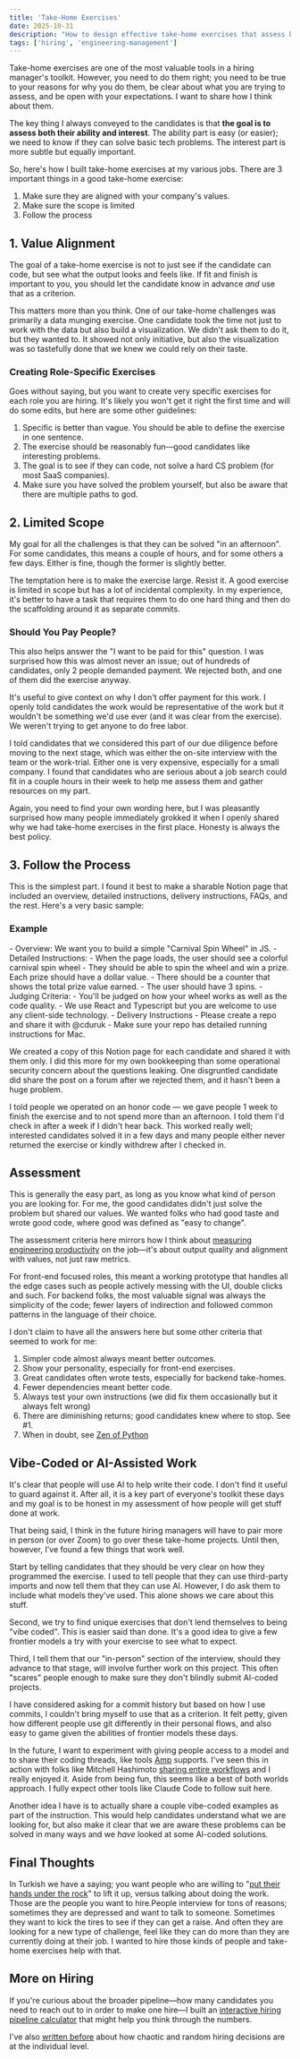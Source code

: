 ```yaml
---
title: 'Take-Home Exercises'
date: 2025-10-31
description: "How to design effective take-home exercises that assess both ability and interest, with practical guidelines on scope, payment, and AI-assisted work"
tags: ['hiring', 'engineering-management']
---
```



Take-home exercises are one of the most valuable tools in a hiring manager's toolkit. However, you need to do them right; you need to be true to your reasons for why you do them, be clear about what you are trying to assess, and be open with your expectations. I want to share how I think about them.

The key thing I always conveyed to the candidates is that **the goal is to assess both their ability and interest**. The ability part is easy (or easier); we need to know if they can solve basic tech problems. The interest part is more subtle but equally important.

So, here's how I built take-home exercises at my various jobs. There are 3 important things in a good take-home exercise:

1. Make sure they are aligned with your company's values.
2. Make sure the scope is limited
3. Follow the process

## 1. Value Alignment

The goal of a take-home exercise is not to just see if the candidate can code, but see what the output looks and feels like. If fit and finish is important to you, you should let the candidate know in advance _and_ use that as a criterion.

This matters more than you think. One of our take-home challenges was primarily a data munging exercise. One candidate took the time not just to work with the data but also build a visualization. We didn't ask them to do it, but they wanted to. It showed not only initiative, but also the visualization was so tastefully done that we knew we could rely on their taste.

### Creating Role-Specific Exercises

Goes without saying, but you want to create very specific exercises for each role you are hiring. It's likely you won't get it right the first time and will do some edits, but here are some other guidelines:

1. Specific is better than vague. You should be able to define the exercise in one sentence.
2. The exercise should be reasonably fun—good candidates like interesting problems.
3. The goal is to see if they can code, not solve a hard CS problem (for most SaaS companies).
4. Make sure you have solved the problem yourself, but also be aware that there are multiple paths to god.

## 2. Limited Scope

My goal for all the challenges is that they can be solved "in an afternoon". For some candidates, this means a couple of hours, and for some others a few days. Either is fine, though the former is slightly better.

The temptation here is to make the exercise large. Resist it. A good exercise is limited in scope but has a lot of incidental complexity. In my experience, it's better to have a task that requires them to do one hard thing and then do the scaffolding around it as separate commits.

### Should You Pay People?

This also helps answer the "I want to be paid for this" question. I was surprised how this was almost never an issue; out of hundreds of candidates, only 2 people demanded payment. We rejected both, and one of them did the exercise anyway.

It's useful to give context on why I don't offer payment for this work. I openly told candidates the work would be representative of the work but it wouldn't be something we'd use ever (and it was clear from the exercise). We weren't trying to get anyone to do free labor.

I told candidates that we considered this part of our due diligence before moving to the next stage, which was either the on-site interview with the team or the work-trial. Either one is very expensive, especially for a small company. I found that candidates who are serious about a job search could fit in a couple hours in their week to help me assess them and gather resources on my part.

Again, you need to find your own wording here, but I was pleasantly surprised how many people immediately grokked it when I openly shared why we had take-home exercises in the first place. Honesty is always the best policy.

## 3. Follow the Process

This is the simplest part. I found it best to make a sharable Notion page that included an overview, detailed instructions, delivery instructions, FAQs, and the rest. Here's a very basic sample:

### Example

<Callout variant="example">
- Overview: We want you to build a simple "Carnival Spin Wheel" in JS.
- Detailed Instructions:
	- When the page loads, the user should see a colorful carnival spin wheel
	- They should be able to spin the wheel and win a prize. Each prize should have a dollar value.
	- There should be a counter that shows the total prize value earned.
	- The user should have 3 spins.
- Judging Criteria:
	- You'll be judged on how your wheel works as well as the code quality.
	- We use React and Typescript but you are welcome to use any client-side technology.
- Delivery Instructions
	- Please create a repo and share it with @cduruk
	- Make sure your repo has detailed running instructions for Mac.
</Callout>

We created a copy of this Notion page for each candidate and shared it with them only. I did this more for my own bookkeeping than some operational security concern about the questions leaking. One disgruntled candidate did share the post on a forum after we rejected them, and it hasn't been a huge problem.

I told people we operated on an honor code — we gave people 1 week to finish the exercise and to not spend more than an afternoon. I told them I'd check in after a week if I didn't hear back. This worked really well; interested candidates solved it in a few days and many people either never returned the exercise or kindly withdrew after I checked in.

## Assessment

This is generally the easy part, as long as you know what kind of person you are looking for. For me, the good candidates didn't just solve the problem but shared our values. We wanted folks who had good taste and wrote good code, where good was defined as "easy to change".

The assessment criteria here mirrors how I think about [measuring engineering productivity](/posts/measuring-engineering-productivity/) on the job—it's about output quality and alignment with values, not just raw metrics.

For front-end focused roles, this meant a working prototype that handles all the edge cases such as people actively messing with the UI, double clicks and such. For backend folks, the most valuable signal was always the simplicity of the code; fewer layers of indirection and followed common patterns in the language of their choice.

I don't claim to have all the answers here but some other criteria that seemed to work for me:

1. Simpler code almost always meant better outcomes.
2. Show your personality, especially for front-end exercises.
3. Great candidates often wrote tests, especially for backend take-homes.
4. Fewer dependencies meant better code.
5. Always test your own instructions (we did fix them occasionally but it always felt wrong)
6. There are diminishing returns; good candidates knew where to stop. See #1.
7. When in doubt, see [Zen of Python](https://peps.python.org/pep-0020/) 

## Vibe-Coded or AI-Assisted Work

It's clear that people will use AI to help write their code. I don't find it useful to guard against it. After all, it is a key part of everyone's toolkit these days and my goal is to be honest in my assessment of how people will get stuff done at work.

That being said, I think in the future hiring managers will have to pair more in person (or over Zoom) to go over these take-home projects. Until then, however, I've found a few things that work well.

Start by telling candidates that they should be very clear on how they programmed the exercise. I used to tell people that they can use third-party imports and now tell them that they can use AI. However, I do ask them to include what models they've used. This alone shows we care about this stuff.

Second, we try to find unique exercises that don't lend themselves to being "vibe coded". This is easier said than done. It's a good idea to give a few frontier models a try with your exercise to see what to expect.

Third, I tell them that our "in-person" section of the interview, should they advance to that stage, will involve further work on this project. This often "scares" people enough to make sure they don't blindly submit AI-coded projects.

I have considered asking for a commit history but based on how I use commits, I couldn't bring myself to use that as a criterion. It felt petty, given how different people use git differently in their personal flows, and also easy to game given the abilities of frontier models these days.

In the future, I want to experiment with giving people access to a model and to share their coding threads, like tools [Amp](https://www.youtube.com/watch?v=ar4IJNFmyIw) supports. I've seen this in action with folks like Mitchell Hashimoto [sharing entire workflows](https://ampcode.com/threads/T-24dca6a8-1a0a-4377-bfb2-5c4b77f8d3a9) and I really enjoyed it. Aside from being fun, this seems like a best of both worlds approach. I fully expect other tools like Claude Code to follow suit here.

Another idea I have is to actually share a couple vibe-coded examples as part of the instruction. This would help candidates understand what we are looking for, but also make it clear that we are aware these problems can be solved in many ways and we *have* looked at some AI-coded solutions.

## Final Thoughts

In Turkish we have a saying; you want people who are willing to "[put their hands under the rock](https://chatgpt.com/share/6904f54a-0dc4-800a-8267-1999de4c4c6a)" to lift it up, versus talking about doing the work. Those are the people you want to hire.People interview for tons of reasons; sometimes they are depressed and want to talk to someone. Sometimes they want to kick the tires to see if they can get a raise. And often they are looking for a new type of challenge, feel like they can do more than they are currently doing at their job. I wanted to hire those kinds of people and take-home exercises help with that. 

## More on Hiring

If you're curious about the broader pipeline—how many candidates you need to reach out to in order to make one hire—I built an [interactive hiring pipeline calculator](/posts/interactive-hiring-pipeline-calculator/) that might help you think through the numbers.

I've also [written before](/posts/job-interviews-farce/) about how chaotic and random hiring decisions are at the individual level. 

